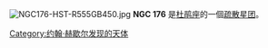 {{NGCInfoBox|NGCID=NGC 176|發現者=約翰·弗里德里希·威廉·赫歇爾|發現日期=1834年8月12日|其他編號=ESO 29-SC2|曆元=J2000.0|赤經=35分58.8秒|赤緯=-73°9'58"|星座=杜鹃座|星體=疏散星團|星等=12.7|表面亮度=|藍等=}}
[[File:NGC176-HST-R555GB450.jpg|thumb]]
'''NGC 176''' 是[[杜鹃座|杜鹃座]]的一個[[疏散星团|疏散星团]]。

{{NGCReference|176}}
{{Catalogs|NGC=176}}
{{Star-cluster-stub}}

[[Category:约翰·赫歇尔发现的天体|Category:约翰·赫歇尔发现的天体]]